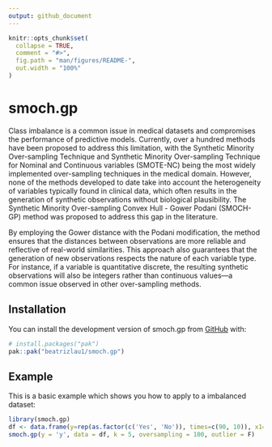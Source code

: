 ```yaml
---
output: github_document
---
```


<!-- README.md is generated from README.Rmd. Please edit that file -->

```r
knitr::opts_chunk$set(
  collapse = TRUE,
  comment = "#>",
  fig.path = "man/figures/README-",
  out.width = "100%"
)
```

# smoch.gp

<!-- badges: start -->
<!-- badges: end -->

Class imbalance is a common issue in medical datasets and compromises the performance of predictive models. Currently, over a hundred methods have been proposed to address this limitation, with the Synthetic Minority Over-sampling Technique  and Synthetic Minority Over-sampling Technique for Nominal and Continuous variables (SMOTE-NC)  being the most widely implemented over-sampling techniques in the medical domain. However, none of the methods developed to date take into account the heterogeneity of variables typically found in clinical data, which often results in the generation of synthetic observations without biological plausibility. The Synthetic Minority Over-sampling Convex Hull - Gower Podani (SMOCH-GP) method was proposed to address this gap in the literature. 

By employing the Gower distance with the Podani modification, the method ensures that the distances between observations are more reliable and reflective of real-world similarities. This approach also guarantees that the generation of new observations respects the nature of each variable type. For instance, if a variable is quantitative discrete, the resulting synthetic observations will also be integers rather than continuous values—a common issue observed in other over-sampling methods.


## Installation

You can install the development version of smoch.gp from [GitHub](https://github.com/) with:

``` r
# install.packages("pak")
pak::pak("beatrizlau1/smoch.gp")
```

## Example

This is a basic example which shows you how to apply to a imbalanced dataset: 

```r
library(smoch.gp)
df <- data.frame(y=rep(as.factor(c('Yes', 'No')), times=c(90, 10)), x1=rnorm(100), x2=rnorm(100))
smoch.gp(y = 'y', data = df, k = 5, oversampling = 100, outlier = F)
```


